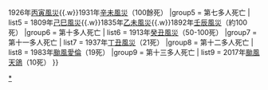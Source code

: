 {{Navbox
|name   = 澳門風災
|title  = 澳門境內造成最多人死亡的風災
|group1 = 最多人死亡
| list1 = 1874年[[甲戌風災]]（約5,000死）
|group2 = 第二多人死亡
| list2 = 1906年[[丙午風災]]（約1,000死）
|group3 = 第三多人死亡
| list3 = 1923年[[癸亥風災 (1923年8月)|癸亥風災]]（400餘死）
|group4 = 第四多人死亡
| list4 = 1848年[[戊申風災 (1848年)|戊申風災]]{{.w}}1926年[[丙寅風災 (1926年9月)|丙寅風災]]{{.w}}1931年[[澳門暴風雨 (1931年4月) |辛未風災]]（100餘死）
|group5 = 第七多人死亡
| list5 = 1809年[[己巳風災 (1809年)|己巳風災]]{{.w}}1835年[[乙未風災 (1835年)|乙未風災]]{{.w}}1892年[[澳門龍捲風列表#澳門陸龍捲紀錄|壬辰風災]]（約100死）
|group6 = 第十多人死亡
| list6 = 1913年[[澳門暴風雨 (1913年)|癸丑風災]]（50-100死）
|group7 = 第十一多人死亡
| list7 = 1937年[[丁丑風災]]（21死）
|group8 = 第十二多人死亡
| list8 = 1983年[[颱風愛倫]]（19死）
|group9 = 第十三多人死亡
| list9 = 2017年[[颱風天鴿 (2017年)|颱風天鴿]]（10死）
}}<noinclude>
[[Category:影響澳門的熱帶氣旋|*]]
</noinclude>